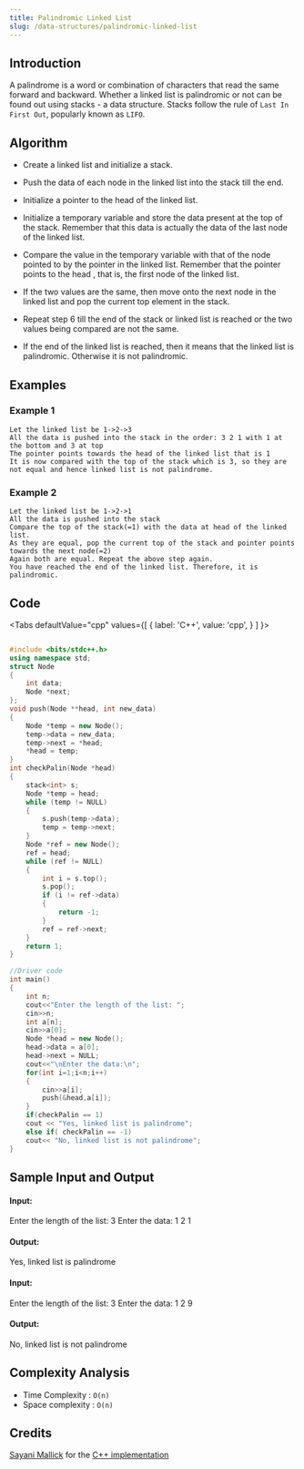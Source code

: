```yaml
---
title: Palindromic Linked List 
slug: /data-structures/palindromic-linked-list
---
```


## Introduction

A palindrome is a word or combination of characters that read the same forward and backward. Whether a linked list is palindromic or not can be found out using stacks - a data structure. Stacks follow the rule of `Last In First Out`, popularly known as `LIFO`.

## Algorithm

- Create a linked list and initialize a stack.

- Push the data of each node in the linked list into the stack till the end.

- Initialize a pointer to the head of the linked list.

- Initialize a temporary variable and store the data present at the top of the stack. Remember that this data is actually the data of the last node of the linked list.

- Compare the value in the temporary variable with that of the node pointed to by the pointer in the linked list. Remember that the pointer points to the head , that is, the first node of the linked list.

- If the two values are the same, then move onto the next node in the linked list and pop the current top element in the stack.

- Repeat step 6 till the end of the stack or linked list is reached or the two values being compared are not the same.

- If the end of the linked list is reached, then it means that the linked list is palindromic. Otherwise it is not palindromic.

## Examples

### Example 1

```
Let the linked list be 1->2->3
All the data is pushed into the stack in the order: 3 2 1 with 1 at the bottom and 3 at top
The pointer points towards the head of the linked list that is 1
It is now compared with the top of the stack which is 3, so they are not equal and hence linked list is not palindrome.
```

### Example 2

```
Let the linked list be 1->2->1
All the data is pushed into the stack 
Compare the top of the stack(=1) with the data at head of the linked list.
As they are equal, pop the current top of the stack and pointer points towards the next node(=2)
Again both are equal. Repeat the above step again. 
You have reached the end of the linked list. Therefore, it is palindromic.
```

## Code


<Tabs
  defaultValue="cpp"
  values={[
    { label: 'C++', value: 'cpp', }
  ]
}>

<TabItem value="cpp">

```cpp

#include <bits/stdc++.h>
using namespace std;
struct Node
{
    int data;
    Node *next;
};
void push(Node **head, int new_data)
{
    Node *temp = new Node();
    temp->data = new_data;
    temp->next = *head;
    *head = temp;
}
int checkPalin(Node *head)
{
    stack<int> s;
    Node *temp = head;
    while (temp != NULL)
    {
        s.push(temp->data);
        temp = temp->next;
    }
    Node *ref = new Node();
    ref = head;
    while (ref != NULL)
    {
        int i = s.top();
        s.pop();
        if (i != ref->data)
        {
            return -1;
        }
        ref = ref->next;
    }
    return 1;
}

//Driver code
int main()
{
    int n;
    cout<<"Enter the length of the list: ";
    cin>>n;
    int a[n];
    cin>>a[0];
    Node *head = new Node();
    head->data = a[0];
    head->next = NULL;
    cout<<"\nEnter the data:\n";
    for(int i=1;i<n;i++)
    {
        cin>>a[i];
        push(&head,a[i]);
    }
    if(checkPalin == 1)
    cout << "Yes, linked list is palindrome";
    else if( checkPalin == -1)
    cout<< "No, linked list is not palindrome";
}

```
</TabItem>
</Tabs>

## Sample Input and Output


#### Input:
Enter the length of the list: 3
Enter the data:
1
2
1

#### Output:
Yes, linked list is palindrome


#### Input:
Enter the length of the list: 3
Enter the data:
1
2
9

#### Output:
No, linked list is not palindrome

## Complexity Analysis

* Time Complexity : `O(n)`
* Space complexity : `O(n)`

## Credits
[Sayani Mallick](https://github.com/SAY-droid427) for the [C++ implementation](https://github.com/TesseractCoding/NeoAlgo/blob/master/C-Plus-Plus/stack/palindromic_list.cpp)

